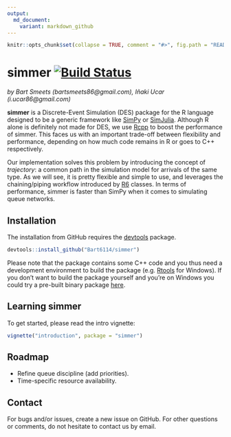 ```yaml
---
output:
  md_document:
    variant: markdown_github
---
```


```r
knitr::opts_chunk$set(collapse = TRUE, comment = "#>", fig.path = "README-")
```

# simmer [![Build Status](https://travis-ci.org/Bart6114/simmer.svg?branch=master)](https://travis-ci.org/Bart6114/simmer)

*by Bart Smeets (bartsmeets86@gmail.com), Iñaki Ucar (i.ucar86@gmail.com)*

**simmer** is a Discrete-Event Simulation (DES) package for the R language designed to be a generic framework like [SimPy](https://simpy.readthedocs.org) or [SimJulia](http://simjuliajl.readthedocs.org). Although R alone is definitely not made for DES, we use [Rcpp](http://www.rcpp.org/) to boost the performance of simmer. This faces us with an important trade-off between flexibility and performance, depending on how much code remains in R or goes to C++ respectively.

Our implementation solves this problem by introducing the concept of *trajectory*: a common path in the simulation model for arrivals of the same type. As we will see, it is pretty flexible and simple to use, and leverages the chaining/piping workflow introduced by [R6](https://cran.r-project.org/web/packages/R6/) classes. In terms of performance, simmer is faster than SimPy when it comes to simulating queue networks.

## Installation

The installation from GitHub requires the [devtools](https://github.com/hadley/devtools) package.

```r
devtools::install_github("Bart6114/simmer")
```

Please note that the package contains some C++ code and you thus need a development environment to build the package (e.g. [Rtools](http://cran.r-project.org/bin/windows/Rtools/) for Windows). If you don't want to build the package yourself and you're on Windows you could try a pre-built binary package [here](https://github.com/Bart6114/simmer/releases/).

## Learning simmer

To get started, please read the intro vignette:

```r
vignette("introduction", package = "simmer")
```

## Roadmap

* Refine queue discipline (add priorities).
* Time-specific resource availability.

## Contact

For bugs and/or issues, create a new issue on GitHub. For other questions or comments, do not hesitate to contact us by email.
